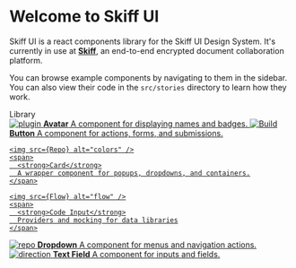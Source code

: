 
<Meta title="Skiff/Introduction" />

<style>{`
  .subheading {
    --mediumdark: '#999999';
    font-weight: 900;
    font-size: 13px;
    color: #999;
    letter-spacing: 6px;
    line-height: 24px;
    text-transform: uppercase;
    margin-bottom: 12px;
    margin-top: 40px;
  }

  .link-list {
    display: grid;
    grid-template-columns: 1fr;
    grid-template-rows: 1fr 1fr;
    row-gap: 10px;
  }

  @media (min-width: 620px) {
    .link-list {
      row-gap: 20px;
      column-gap: 20px;
      grid-template-columns: 1fr 1fr;
    }
  }

  @media all and (-ms-high-contrast:none) {
  .link-list {
      display: -ms-grid;
      -ms-grid-columns: 1fr 1fr;
      -ms-grid-rows: 1fr 1fr;
    }
  }

  .link-item {
    display: block;
    padding: 20px 30px 20px 15px;
    border: 1px solid #00000010;
    border-radius: 5px;
    transition: background 150ms ease-out, border 150ms ease-out, transform 150ms ease-out;
    color: #333333;
    display: flex;
    align-items: flex-start;
  }

  .link-item:hover {
    border-color: #1EA7FD50;
    transform: translate3d(0, -3px, 0);
    box-shadow: rgba(0, 0, 0, 0.08) 0 3px 10px 0;
  }

  .link-item:active {
    border-color: #1EA7FD;
    transform: translate3d(0, 0, 0);
  }

  .link-item strong {
    font-weight: 700;
    display: block;
    margin-bottom: 2px;
  }
  
  .link-item img {
    height: 40px;
    width: 40px;
    margin-right: 15px;
    flex: none;
  }

  .link-item span {
    font-size: 14px;
    line-height: 20px;
  }

  .tip {
    display: inline-block;
    border-radius: 1em;
    font-size: 11px;
    line-height: 12px;
    font-weight: 700;
    background: #E7FDD8;
    color: #66BF3C;
    padding: 4px 12px;
    margin-right: 10px;
    vertical-align: top;
  }

  .tip-wrapper {
    font-size: 13px;
    line-height: 20px;
    margin-top: 40px;
    margin-bottom: 40px;
  }

  .tip-wrapper code {
    font-size: 12px;
    display: inline-block;
  }

  
`}</style>

# Welcome to Skiff UI

Skiff UI is a react components library for the Skiff UI Design System. 
It's currently in use at [**Skiff**](https://skiff.org), an end-to-end encrypted document collaboration platform.

You can browse example components by navigating to them in the sidebar. You can also view their code in the `src/stories` directory to learn how they work.

<div className="subheading">Library</div>

<div className="link-list">
  <a
    className="link-item"
    href="?path=/story/skiff-avatar--default"
  >
    <img src={Colors} alt="plugin" />
    <span>
      <strong>Avatar</strong>
      A component for displaying names and badges.
    </span>
  </a>
  <a
    className="link-item"
    href="?path=/story/skiff-button--primary"
  >
    <img src={StackAlt} alt="Build" />
    <span>
      <strong>Button</strong>
      A component for actions, forms, and submissions.
    </span>
  </a>
  <a
    className="link-item"
    href="?path=/story/skiff-card--primary"
    
  >
    <img src={Repo} alt="colors" />
    <span>
      <strong>Card</strong>
      A wrapper component for popups, dropdowns, and containers.
    </span>
  </a>
  <a
    className="link-item"
    href="?path=/story/skiff-code-input--default"
    
  >
    <img src={Flow} alt="flow" />
    <span>
      <strong>Code Input</strong>
      Providers and mocking for data libraries
    </span>
  </a>

  <a className="link-item" href="?path=/story/skiff-dropdown--default">
    <img src={Comments} alt="repo" />
    <span>
      <strong>Dropdown</strong>
      A component for menus and navigation actions.
    </span>
  </a>
  <a className="link-item" href="?path=/story/skiff-text-field--default">
    <img src={Code} alt="direction" />
    <span>
      <strong>Text Field</strong>
      A component for inputs and fields.
    </span>
  </a>
</div>